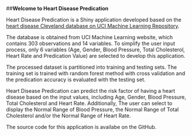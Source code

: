 ##**Welcome to Heart Disease Predication**

Heart Disease Predication is a Shiny application developed based on the [heart disease Cleveland database on UCI Machine Learning Repository](http://archive.ics.uci.edu/ml/machine-learning-databases/heart-disease/processed.cleveland.data).

The database is obtained from UCI Machine Learning website, which contains 303 observations and 14 variables. To simplify the user input process, only 6 variables (Age, Gender, Blood Pressure, Total Cholesterol, Heart Rate and Predication Value) are selected to develop this application. 

The processed dataset is partitioned into training and testing sets. The training set is trained with random forest method with cross validation and the predication accuracy is evaluated with the testing set. 

Heart Disease Predication can predict the risk factor of having a heart disease based on the input values, including Age, Gender, Blood Pressure, Total Cholesterol and Heart Rate. Additionally, The user can select to display the Normal Range of Blood Pressure, the Normal Range of Total Cholesterol and/or the Normal Range of Heart Rate. 

The source code for this application is availabe on the GitHub. 

